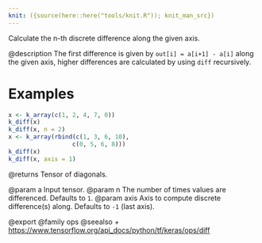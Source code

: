 ```yaml
---
knit: ({source(here::here("tools/knit.R")); knit_man_src})
---
```

Calculate the n-th discrete difference along the given axis.

@description
The first difference is given by `out[i] = a[i+1] - a[i]` along
the given axis, higher differences are calculated by using `diff`
recursively.

# Examples
```r
x <- k_array(c(1, 2, 4, 7, 0))
k_diff(x)
k_diff(x, n = 2)
x <- k_array(rbind(c(1, 3, 6, 10),
                  c(0, 5, 6, 8)))
k_diff(x)
k_diff(x, axis = 1)
```

@returns
Tensor of diagonals.

@param a Input tensor.
@param n The number of times values are differenced. Defaults to `1`.
@param axis Axis to compute discrete difference(s) along.
    Defaults to `-1` (last axis).

@export
@family ops
@seealso
+ <https://www.tensorflow.org/api_docs/python/tf/keras/ops/diff>

